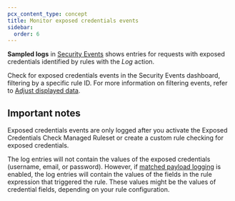 ```yaml
---
pcx_content_type: concept
title: Monitor exposed credentials events
sidebar:
  order: 6
---
```



**Sampled logs** in [Security Events](/waf/analytics/security-events/) shows entries for requests with exposed credentials identified by rules with the _Log_ action.

Check for exposed credentials events in the Security Events dashboard, filtering by a specific rule ID. For more information on filtering events, refer to [Adjust displayed data](/waf/analytics/security-events/#adjust-displayed-data).

<Render file="leaked-credentials-recommend-detection" />

## Important notes

Exposed credentials events are only logged after you activate the Exposed Credentials Check Managed Ruleset or create a custom rule checking for exposed credentials.

The log entries will not contain the values of the exposed credentials (username, email, or password). However, if [matched payload logging](/waf/managed-rules/payload-logging/) is enabled, the log entries will contain the values of the fields in the rule expression that triggered the rule. These values might be the values of credential fields, depending on your rule configuration.
